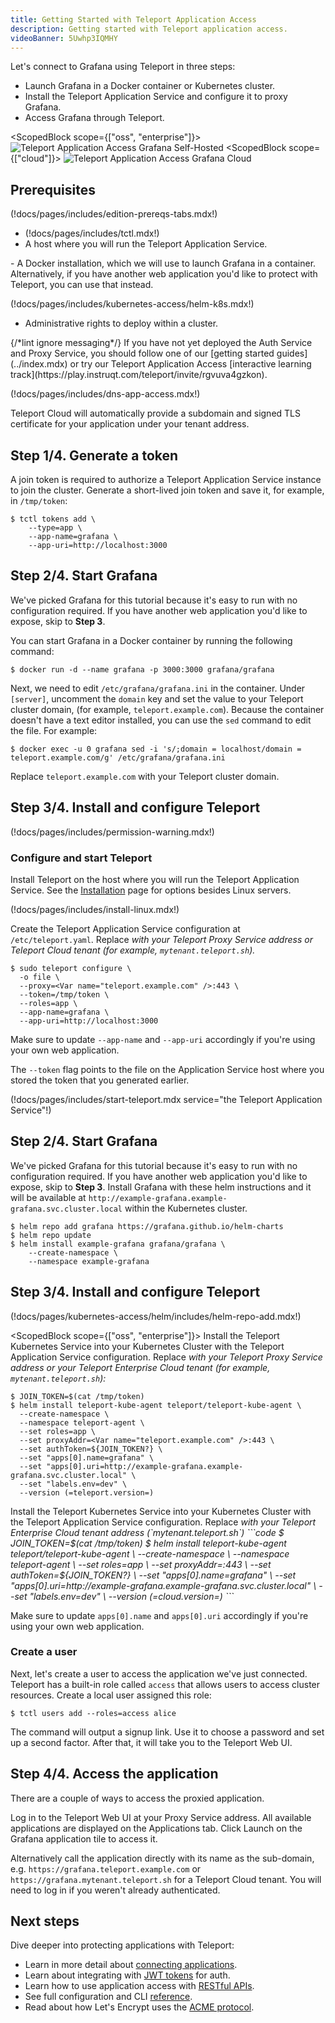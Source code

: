 ```yaml
---
title: Getting Started with Teleport Application Access
description: Getting started with Teleport application access.
videoBanner: 5Uwhp3IQMHY
---
```


Let's connect to Grafana using Teleport in three steps:

- Launch Grafana in a Docker container or Kubernetes cluster.
- Install the Teleport Application Service and configure it to proxy Grafana.
- Access Grafana through Teleport.

<ScopedBlock scope={["oss", "enterprise"]}>
![Teleport Application Access Grafana Self-Hosted](../../img/application-access/grafana_selfhosted.png)
</ScopedBlock>
<ScopedBlock scope={["cloud"]}>
![Teleport Application Access Grafana Cloud](../../img/application-access/grafana_cloud.png)
</ScopedBlock>

## Prerequisites

(!docs/pages/includes/edition-prereqs-tabs.mdx!)

- (!docs/pages/includes/tctl.mdx!)
- A host where you will run the Teleport Application Service.

<Tabs>
<TabItem label="Docker">
- A Docker installation, which we will use to launch Grafana in a container.
  Alternatively, if you have another web application you'd like to protect with
  Teleport, you can use that instead.
</TabItem>
<TabItem label="Kubernetes Cluster">

(!docs/pages/includes/kubernetes-access/helm-k8s.mdx!)

- Administrative rights to deploy within a cluster.

</TabItem>
</Tabs>

<Admonition type="tip" title="Not yet a Teleport user?">
{/*lint ignore messaging*/}
If you have not yet deployed the Auth Service and Proxy Service, you should
follow one of our [getting started guides](../index.mdx) or try our
Teleport Application Access [interactive learning track](https://play.instruqt.com/teleport/invite/rgvuva4gzkon).
</Admonition>

<Admonition type="note" title="Application Access and DNS for Self-Hosted Clusters">

(!docs/pages/includes/dns-app-access.mdx!)

Teleport Cloud will automatically provide a subdomain and signed TLS certificate
for your application under your tenant address.
</Admonition>

## Step 1/4. Generate a token

A join token is required to authorize a Teleport Application Service instance to
join the cluster. Generate a short-lived join token and save it, for example,
in `/tmp/token`:

```code
$ tctl tokens add \
    --type=app \
    --app-name=grafana \
    --app-uri=http://localhost:3000
```

<Tabs>
<TabItem label="Docker">

## Step 2/4. Start Grafana

We've picked Grafana for this tutorial because it's easy to run with no
configuration required. If you have another web application you'd like to
expose, skip to **Step 3**.

You can start Grafana in a Docker container by running the following command:

```code
$ docker run -d --name grafana -p 3000:3000 grafana/grafana
```

Next, we need to edit `/etc/grafana/grafana.ini` in the container. Under
`[server]`, uncomment the `domain` key and set the value to your Teleport
cluster domain, (for example, `teleport.example.com`). Because the container doesn't have a text editor
installed, you can use the `sed` command to edit the file. For example:

```code
$ docker exec -u 0 grafana sed -i 's/;domain = localhost/domain = teleport.example.com/g' /etc/grafana/grafana.ini
```

Replace `teleport.example.com` with your Teleport cluster domain.

## Step 3/4. Install and configure Teleport

(!docs/pages/includes/permission-warning.mdx!)

### Configure and start Teleport

Install Teleport on the host where you will run the Teleport Application Service. 
See the [Installation](../installation.mdx) page for options besides Linux servers.

(!docs/pages/includes/install-linux.mdx!)

Create the Teleport Application Service configuration at `/etc/teleport.yaml`.
Replace <Var name="teleport.example.com" /> with your Teleport Proxy Service
address or Teleport Cloud tenant (for example, `mytenant.teleport.sh`).

```code
$ sudo teleport configure \
  -o file \
  --proxy=<Var name="teleport.example.com" />:443 \
  --token=/tmp/token \
  --roles=app \
  --app-name=grafana \
  --app-uri=http://localhost:3000
```
  
Make sure to update `--app-name` and `--app-uri` accordingly if you're using your
own web application.

The `--token` flag points to the file on the Application Service host where you
stored the token that you generated earlier.

(!docs/pages/includes/start-teleport.mdx service="the Teleport Application Service"!)

</TabItem>
<TabItem label="Kubernetes cluster">

## Step 2/4. Start Grafana

We've picked Grafana for this tutorial because it's easy to run with no
configuration required. If you have another web application you'd like to
expose, skip to **Step 3**. Install Grafana with these helm instructions
and it will be available at `http://example-grafana.example-grafana.svc.cluster.local`
within the Kubernetes cluster.

```code
$ helm repo add grafana https://grafana.github.io/helm-charts
$ helm repo update
$ helm install example-grafana grafana/grafana \
    --create-namespace \
    --namespace example-grafana
```

## Step 3/4. Install and configure Teleport

  (!docs/pages/kubernetes-access/helm/includes/helm-repo-add.mdx!)

<ScopedBlock scope={["oss", "enterprise"]}>
Install the Teleport Kubernetes Service into your Kubernetes Cluster
with the Teleport Application Service configuration.
Replace <Var name="teleport.example.com" /> with
your Teleport Proxy Service address or your
Teleport Enterprise Cloud tenant (for example, `mytenant.teleport.sh`):

```code
$ JOIN_TOKEN=$(cat /tmp/token)
$ helm install teleport-kube-agent teleport/teleport-kube-agent \
  --create-namespace \
  --namespace teleport-agent \
  --set roles=app \
  --set proxyAddr=<Var name="teleport.example.com" />:443 \
  --set authToken=${JOIN_TOKEN?} \
  --set "apps[0].name=grafana" \
  --set "apps[0].uri=http://example-grafana.example-grafana.svc.cluster.local" \
  --set "labels.env=dev" \
  --version (=teleport.version=)
```

</ScopedBlock>
<ScopedBlock scope={["cloud"]}>
Install the Teleport Kubernetes Service into your Kubernetes Cluster
with the Teleport Application Service configuration.
Replace <Var name="teleport.example.com" /> with
your Teleport Enterprise Cloud tenant address (`mytenant.teleport.sh`)
```code
$ JOIN_TOKEN=$(cat /tmp/token)
$ helm install teleport-kube-agent teleport/teleport-kube-agent \
  --create-namespace \
  --namespace teleport-agent \
  --set roles=app \
  --set proxyAddr=<Var name="teleport.example.com" />:443 \
  --set authToken=${JOIN_TOKEN?} \
  --set "apps[0].name=grafana" \
  --set "apps[0].uri=http://example-grafana.example-grafana.svc.cluster.local" \
  --set "labels.env=dev" \
  --version (=cloud.version=)
```
</ScopedBlock>

Make sure to update `apps[0].name` and `apps[0].uri` accordingly if you're using
your own web application.

</TabItem>
</Tabs>

### Create a user

Next, let's create a user to access the application we've just connected.
Teleport has a built-in role called `access` that allows users to access
cluster resources. Create a local user assigned this role:

```code
$ tctl users add --roles=access alice
```

The command will output a signup link. Use it to choose a password and set up a
second factor. After that, it will take you to the Teleport Web UI.

## Step 4/4. Access the application

There are a couple of ways to access the proxied application.

Log in to the Teleport Web UI at your Proxy Service address. All available
applications are displayed on the Applications tab. Click Launch on the Grafana
application tile to access it.

Alternatively call the application directly with its name as the sub-domain,
e.g. `https://grafana.teleport.example.com` or `https://grafana.mytenant.teleport.sh`
for a Teleport Cloud tenant. You will need to log in if you weren't already authenticated.

## Next steps

Dive deeper into protecting applications with Teleport:

- Learn in more detail about [connecting applications](./guides/connecting-apps.mdx).
- Learn about integrating with [JWT tokens](./jwt/introduction.mdx) for auth.
- Learn how to use application access with [RESTful APIs](./guides/api-access.mdx).
- See full configuration and CLI [reference](./reference.mdx).
- Read about how Let's Encrypt uses the [ACME protocol](https://letsencrypt.org/how-it-works/).
